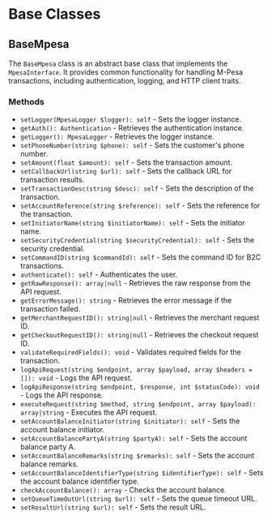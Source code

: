 # Base Classes

## BaseMpesa

The `BaseMpesa` class is an abstract base class that implements the `MpesaInterface`. It provides common functionality for handling M-Pesa transactions, including authentication, logging, and HTTP client traits.

### Methods

- `setLogger(MpesaLogger $logger): self` - Sets the logger instance.
- `getAuth(): Authentication` - Retrieves the authentication instance.
- `getLogger(): MpesaLogger` - Retrieves the logger instance.
- `setPhoneNumber(string $phone): self` - Sets the customer's phone number.
- `setAmount(float $amount): self` - Sets the transaction amount.
- `setCallbackUrl(string $url): self` - Sets the callback URL for transaction results.
- `setTransactionDesc(string $desc): self` - Sets the description of the transaction.
- `setAccountReference(string $reference): self` - Sets the reference for the transaction.
- `setInitiatorName(string $initiatorName): self` - Sets the initiator name.
- `setSecurityCredential(string $securityCredential): self` - Sets the security credential.
- `setCommandID(string $commandId): self` - Sets the command ID for B2C transactions.
- `authenticate(): self` - Authenticates the user.
- `getRawResponse(): array|null` - Retrieves the raw response from the API request.
- `getErrorMessage(): string` - Retrieves the error message if the transaction failed.
- `getMerchantRequestID(): string|null` - Retrieves the merchant request ID.
- `getCheckoutRequestID(): string|null` - Retrieves the checkout request ID.
- `validateRequiredFields(): void` - Validates required fields for the transaction.
- `logApiRequest(string $endpoint, array $payload, array $headers = []): void` - Logs the API request.
- `logApiResponse(string $endpoint, $response, int $statusCode): void` - Logs the API response.
- `executeRequest(string $method, string $endpoint, array $payload): array|string` - Executes the API request.
- `setAccountBalanceInitiator(string $initiator): self` - Sets the account balance initiator.
- `setAccountBalancePartyA(string $partyA): self` - Sets the account balance party A.
- `setAccountBalanceRemarks(string $remarks): self` - Sets the account balance remarks.
- `setAccountBalanceIdentifierType(string $identifierType): self` - Sets the account balance identifier type.
- `checkAccountBalance(): array` - Checks the account balance.
- `setQueueTimeOutUrl(string $url): self` - Sets the queue timeout URL.
- `setResultUrl(string $url): self` - Sets the result URL.

